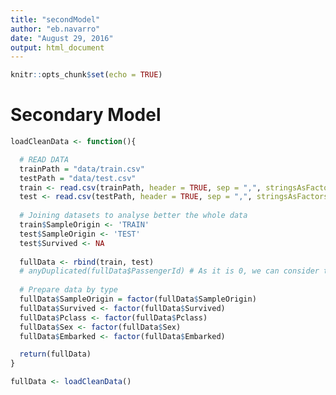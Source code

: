 ```yaml
---
title: "secondModel"
author: "eb.navarro"
date: "August 29, 2016"
output: html_document
---
```


```r
knitr::opts_chunk$set(echo = TRUE)
```

# Secondary Model

```r
loadCleanData <- function(){

  # READ DATA
  trainPath = "data/train.csv" 
  testPath = "data/test.csv" 
  train <- read.csv(trainPath, header = TRUE, sep = ",", stringsAsFactors = FALSE)
  test <- read.csv(testPath, header = TRUE, sep = ",", stringsAsFactors = FALSE)
  
  # Joining datasets to analyse better the whole data
  train$SampleOrigin <- 'TRAIN'
  test$SampleOrigin <- 'TEST'
  test$Survived <- NA
  
  fullData <- rbind(train, test)
  # anyDuplicated(fullData$PassengerId) # As it is 0, we can consider this field as 
  
  # Prepare data by type
  fullData$SampleOrigin = factor(fullData$SampleOrigin)
  fullData$Survived <- factor(fullData$Survived)
  fullData$Pclass <- factor(fullData$Pclass)
  fullData$Sex <- factor(fullData$Sex)
  fullData$Embarked <- factor(fullData$Embarked)

  return(fullData)
}
```

``` r
fullData <- loadCleanData()
```

